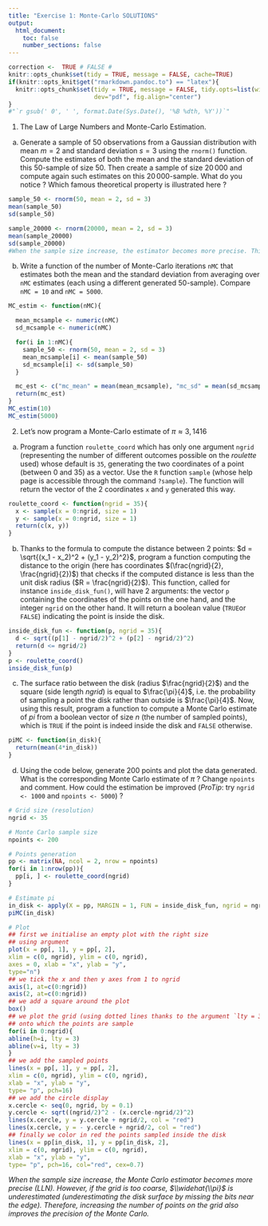 ```yaml
---
title: "Exercise 1: Monte-Carlo SOLUTIONS"
output:
  html_document:
    toc: false
    number_sections: false
---
```


```r
correction <-  TRUE # FALSE #
knitr::opts_chunk$set(tidy = TRUE, message = FALSE, cache=TRUE)
if(knitr::opts_knit$get("rmarkdown.pandoc.to") == "latex"){
  knitr::opts_chunk$set(tidy = TRUE, message = FALSE, tidy.opts=list(width.cutoff=45), 
                        dev="pdf", fig.align="center")
}
#"`r gsub(' 0', ' ', format.Date(Sys.Date(), '%B %dth, %Y'))`"
```

1. The Law of Large Numbers and Monte-Carlo Estimation.

a. Generate a sample of $50$ observations from a Gaussian distribution with mean $m=2$ and standard deviation $s=3$ using the `rnorm()` function. Compute the estimates of both the mean and the standard deviation of this $50$-sample of size 50. Then create a sample of size $20\,000$ and compute again such estimates on this $20\,000$-sample. What do you notice ? Which famous theoretical property is illustrated here ?

```r
sample_50 <- rnorm(50, mean = 2, sd = 3)
mean(sample_50)
sd(sample_50)

sample_20000 <- rnorm(20000, mean = 2, sd = 3)
mean(sample_20000)
sd(sample_20000)
#When the sample size increase, the estimator becomes more precise. This illustrate the Law of Large Numbers
```



b.  Write a function of the number of Monte-Carlo iterations `nMC` that estimates both the mean and the standard deviation from averaging over `nMC` estimates (each using a different generated $50$-sample). Compare `nMC = 10` and `nMC = 5000`.

```r

MC_estim <- function(nMC){

  mean_mcsample <- numeric(nMC)
  sd_mcsample <- numeric(nMC)

  for(i in 1:nMC){
    sample_50 <- rnorm(50, mean = 2, sd = 3)
    mean_mcsample[i] <- mean(sample_50)
    sd_mcsample[i] <- sd(sample_50)
  }

  mc_est <- c("mc_mean" = mean(mean_mcsample), "mc_sd" = mean(sd_mcsample))
  return(mc_est)
}
MC_estim(10)
MC_estim(5000)
```

2. Let's now program a Monte-Carlo estimate of $\pi\approx 3,1416$

a. Program a function `roulette_coord` which has only one argument `ngrid` (representing the number of different outcomes possible on the *roulette* used) whose default is `35`, generating the two coordinates of a point (between $0$ and $35$) as a vector. Use the `R` function `sample` (whose help page is accessible through the command `?sample`). The function will return the vector of the 2 coordinates `x` and `y` generated this way.

```r
roulette_coord <- function(ngrid = 35){
  x <- sample(x = 0:ngrid, size = 1)
  y <- sample(x = 0:ngrid, size = 1)
  return(c(x, y))
}
```

b. Thanks to the formula to compute the distance between 2 points: $d = \sqrt{(x_1 - x_2)^2 + (y_1 - y_2)^2}$, program a function computing the distance to the origin (here has coordinates $(\frac{ngrid}{2}, \frac{ngrid}{2})$) that checks if the computed distance is less than the unit disk radius ($R = \frac{ngrid}{2}$). This function, called for instance `inside_disk_fun()`, will have 2 arguments: the vector `p` containing the coordinates of the points on the one hand, and the integer `ngrid` on the other hand. It will return a boolean value (`TRUE`or `FALSE`) indicating the point is inside the disk.

```r
inside_disk_fun <- function(p, ngrid = 35){
  d <- sqrt((p[1] - ngrid/2)^2 + (p[2] - ngrid/2)^2)
  return(d <= ngrid/2)
}
p <- roulette_coord()
inside_disk_fun(p)
```

c. The surface ratio between the disk (radius $\frac{ngrid}{2}$) and the square (side length $ngrid$) is equal to $\frac{\pi}{4}$, i.e. the probability of sampling a point the disk rather than outside is $\frac{\pi}{4}$. Now, using this result, program a function to compute a Monte Carlo estimate of $pi$ from a boolean vector of size $n$ (the number of sampled points), which is `TRUE` if the point is indeed inside the disk and `FALSE` otherwise.

```r
piMC <- function(in_disk){
  return(mean(4*in_disk))
}
```

d. Using the code below, generate 200 points and plot the data generated. What is the corresponding Monte Carlo estimate of $\pi$ ? Change  `npoints` and comment. How could the estimation be improved (*ProTip*: try `ngrid <- 1000` and `npoints <- 5000`) ?

```r
# Grid size (resolution)
ngrid <- 35

# Monte Carlo sample size
npoints <- 200

# Points generation
pp <- matrix(NA, ncol = 2, nrow = npoints)
for(i in 1:nrow(pp)){
  pp[i, ] <- roulette_coord(ngrid)
}

# Estimate pi
in_disk <- apply(X = pp, MARGIN = 1, FUN = inside_disk_fun, ngrid = ngrid)
piMC(in_disk)

# Plot
## first we initialise an empty plot with the right size 
## using argument
plot(x = pp[, 1], y = pp[, 2], 
xlim = c(0, ngrid), ylim = c(0, ngrid), 
axes = 0, xlab = "x", ylab = "y", 
type="n")
## we tick the x and then y axes from 1 to ngrid
axis(1, at=c(0:ngrid))
axis(2, at=c(0:ngrid))
## we add a square around the plot
box() 
## we plot the grid (using dotted lines thanks to the argument `lty = 3`)
## onto which the points are sample
for(i in 0:ngrid){
abline(h=i, lty = 3)
abline(v=i, lty = 3)
}
## we add the sampled points
lines(x = pp[, 1], y = pp[, 2], 
xlim = c(0, ngrid), ylim = c(0, ngrid), 
xlab = "x", ylab = "y",
type= "p", pch=16)
## we add the circle display
x.cercle <- seq(0, ngrid, by = 0.1)
y.cercle <- sqrt((ngrid/2)^2 - (x.cercle-ngrid/2)^2)
lines(x.cercle, y = y.cercle + ngrid/2, col = "red")
lines(x.cercle, y = - y.cercle + ngrid/2, col = "red")
## finally we color in red the points sampled inside the disk
lines(x = pp[in_disk, 1], y = pp[in_disk, 2], 
xlim = c(0, ngrid), ylim = c(0, ngrid), 
xlab = "x", ylab = "y",
type= "p", pch=16, col="red", cex=0.7)
```


*When the sample size increase, the Monte Carlo estimator becomes more precise (LLN). However, if the grid is too coarse, $\\widehat{\\pi}$ is underestimated (underestimating the disk surface by missing the bits near the edge). Therefore, increasing the number of points on the grid also improves the precision of the Monte Carlo.*


